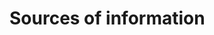 # Sources of information

<!-- Optional for regular Science Responses, and mandatory for Stock Status Updates as these must include the citation for the peer-reviewed Science Advisory Report. -->

<div id="refs"></div>